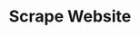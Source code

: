 ---
title: "Scrape Website"
description: "Conduct a web scrape on a given webpage URL. Our web scraper is fully compatible with JavaScript and supports recursion depth, enabling you to efficiently extract all content from the target website."
openapi: post /web_scrape
---